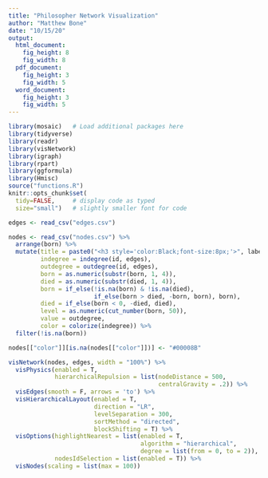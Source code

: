 ```yaml
---
title: "Philosopher Network Visualization"
author: "Matthew Bone"
date: "10/15/20"
output: 
  html_document:
    fig_height: 8
    fig_width: 8
  pdf_document:
    fig_height: 3
    fig_width: 5
  word_document:
    fig_height: 3
    fig_width: 5
---
```


```r
library(mosaic)   # Load additional packages here 
library(tidyverse)
library(readr)
library(visNetwork)
library(igraph)
library(rpart)
library(ggformula)
library(Hmisc)
source("functions.R")
knitr::opts_chunk$set(
  tidy=FALSE,     # display code as typed
  size="small")   # slightly smaller font for code
```

```r
edges <- read_csv("edges.csv")

nodes <- read_csv("nodes.csv") %>%
  arrange(born) %>%
  mutate(title = paste0("<h3 style='color:Black;font-size:8px;'>", label, "</h3>"),
         indegree = indegree(id, edges),
         outdegree = outdegree(id, edges),
         born = as.numeric(substr(born, 1, 4)),
         died = as.numeric(substr(died, 1, 4)),
         born = if_else(!is.na(born) & !is.na(died), 
                        if_else(born > died, -born, born), born),
         died = if_else(born < 0, -died, died),
         level = as.numeric(cut_number(born, 50)),
         value = outdegree,
         color = colorize(indegree)) %>%
  filter(!is.na(born))

nodes[["color"]][is.na(nodes[["color"]])] <- "#00008B"
```

```r
visNetwork(nodes, edges, width = "100%") %>%
  visPhysics(enabled = T,
             hierarchicalRepulsion = list(nodeDistance = 500,
                                          centralGravity = .2)) %>%
  visEdges(smooth = F, arrows = 'to') %>%
  visHierarchicalLayout(enabled = T, 
                        direction = "LR", 
                        levelSeparation = 300, 
                        sortMethod = "directed",
                        blockShifting = T) %>%
  visOptions(highlightNearest = list(enabled = T, 
                                     algorithm = "hierarchical",
                                     degree = list(from = 0, to = 2)),
             nodesIdSelection = list(enabled = T)) %>%
  visNodes(scaling = list(max = 100))
```




